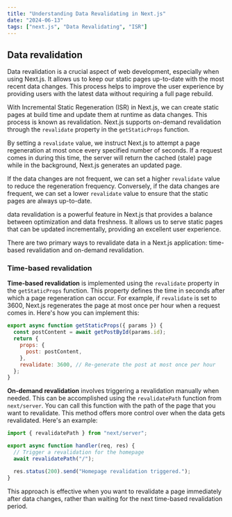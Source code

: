 ```yaml
---
title: "Understanding Data Revalidating in Next.js"
date: "2024-06-13"
tags: ["next.js", "Data Revalidating", "ISR"]
---
```


## Data revalidation

Data revalidation is a crucial aspect of web development, especially when using Next.js. It allows us to keep our static pages up-to-date with the most recent data changes. This process helps to improve the user experience by providing users with the latest data without requiring a full page rebuild.

With Incremental Static Regeneration (ISR) in Next.js, we can create static pages at build time and update them at runtime as data changes. This process is known as revalidation. Next.js supports on-demand revalidation through the `revalidate` property in the `getStaticProps` function.

By setting a `revalidate` value, we instruct Next.js to attempt a page regeneration at most once every specified number of seconds. If a request comes in during this time, the server will return the cached (stale) page while in the background, Next.js generates an updated page.

If the data changes are not frequent, we can set a higher `revalidate` value to reduce the regeneration frequency. Conversely, if the data changes are frequent, we can set a lower `revalidate` value to ensure that the static pages are always up-to-date.

data revalidation is a powerful feature in Next.js that provides a balance between optimization and data freshness. It allows us to serve static pages that can be updated incrementally, providing an excellent user experience.

There are two primary ways to revalidate data in a Next.js application: time-based revalidation and on-demand revalidation.

### Time-based revalidation

**Time-based revalidation** is implemented using the `revalidate` property in the `getStaticProps` function. This property defines the time in seconds after which a page regeneration can occur. For example, if `revalidate` is set to 3600, Next.js regenerates the page at most once per hour when a request comes in. Here's how you can implement this:

```jsx
export async function getStaticProps({ params }) {
  const postContent = await getPostById(params.id);
  return {
    props: {
      post: postContent,
    },
    revalidate: 3600, // Re-generate the post at most once per hour
  };
}
```

**On-demand revalidation** involves triggering a revalidation manually when needed. This can be accomplished using the `revalidatePath` function from `next/server`. You can call this function with the path of the page that you want to revalidate. This method offers more control over when the data gets revalidated. Here's an example:

```jsx
import { revalidatePath } from "next/server";

export async function handler(req, res) {
  // Trigger a revalidation for the homepage
  await revalidatePath("/");

  res.status(200).send("Homepage revalidation triggered.");
}
```

This approach is effective when you want to revalidate a page immediately after data changes, rather than waiting for the next time-based revalidation period.

